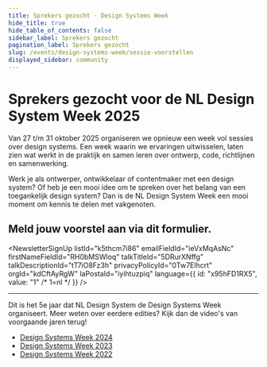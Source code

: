 ```yaml
---
title: Sprekers gezocht · Design Systems Week
hide_title: true
hide_table_of_contents: false
sidebar_label: Sprekers gezocht
pagination_label: Sprekers gezocht
slug: /events/design-systems-week/sessie-voorstellen
displayed_sidebar: community
---
```



# Sprekers gezocht voor de NL Design System Week 2025

Van 27 t/m 31 oktober 2025 organiseren we opnieuw een week vol sessies over design systems. Een week waarin we ervaringen uitwisselen, laten zien wat werkt in de praktijk en samen leren over ontwerp, code, richtlijnen en samenwerking.

Werk je als ontwerper, ontwikkelaar of contentmaker met een design system? Of heb je een mooi idee om te spreken over het belang van een toegankelijk design system? Dan is de NL Design System Week een mooi moment om kennis te delen met vakgenoten.

## Meld jouw voorstel aan via dit formulier.

<NewsletterSignUp
  listId="k5thcm7i86"
  emailFieldId="ieVxMqAsNc"
  firstNameFieldId="RH0bMSWloq"
  talkTitleId="5DRurXNffg"
  talkDescriptionId="tT7iO8Fz3h"
  privacyPolicyId="0Tw7Elhcrt"
  orgId="kdCftAyRgW"
  laPostaId="iyihtuzpiq"
  language={{ id: "x95hFD1RX5", value: "1" /* 1=nl */ }}
/>

---

Dit is het 5e jaar dat NL Design System de Design Systems Week organiseert.
Meer weten over eerdere edities? Kijk dan de video's van voorgaande jaren terug!

- [Design Systems Week 2024](/events/design-systems-week-2024/programma)
- [Design Systems Week 2023](/events/design-systems-week-2023/programma)
- [Design Systems Week 2022](/events/design-systems-week-2022)
